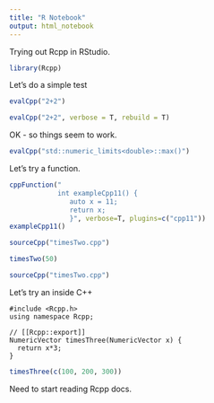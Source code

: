 ```yaml
---
title: "R Notebook"
output: html_notebook
---
```


Trying out Rcpp in RStudio. 

```r
library(Rcpp)
```


Let's do a simple test
```r
evalCpp("2+2")
```

```r
evalCpp("2+2", verbose = T, rebuild = T)
```

OK - so things seem to work. 

```r
evalCpp("std::numeric_limits<double>::max()")
```

Let's try a function.

```r
cppFunction("
            int exampleCpp11() {
               auto x = 11;
               return x;
               }", verbose=T, plugins=c("cpp11"))
exampleCpp11()
```
```r
sourceCpp("timesTwo.cpp")
```
```r
timesTwo(50)
```

```r
sourceCpp("timesTwo.cpp")
```

Let's try an inside C++

```Rcpp
#include <Rcpp.h>
using namespace Rcpp;

// [[Rcpp::export]]
NumericVector timesThree(NumericVector x) {
  return x*3;
}
```

```r
timesThree(c(100, 200, 300))
```

Need to start reading Rcpp docs.



